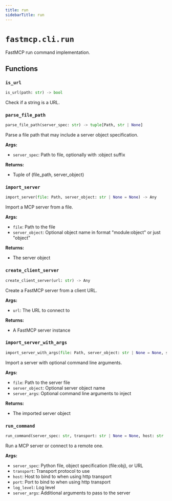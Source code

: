 ```yaml
---
title: run
sidebarTitle: run
---
```


# `fastmcp.cli.run`


FastMCP run command implementation.

## Functions

### `is_url` <sup><a href="https://github.com/jlowin/fastmcp/blob/main/src/fastmcp/cli/run.py#L14"><Icon icon="github" class="size-4" /></a></sup>

```python
is_url(path: str) -> bool
```


Check if a string is a URL.


### `parse_file_path` <sup><a href="https://github.com/jlowin/fastmcp/blob/main/src/fastmcp/cli/run.py#L20"><Icon icon="github" class="size-4" /></a></sup>

```python
parse_file_path(server_spec: str) -> tuple[Path, str | None]
```


Parse a file path that may include a server object specification.

**Args:**
- `server_spec`: Path to file, optionally with \:object suffix

**Returns:**
- Tuple of (file_path, server_object)


### `import_server` <sup><a href="https://github.com/jlowin/fastmcp/blob/main/src/fastmcp/cli/run.py#L51"><Icon icon="github" class="size-4" /></a></sup>

```python
import_server(file: Path, server_object: str | None = None) -> Any
```


Import a MCP server from a file.

**Args:**
- `file`: Path to the file
- `server_object`: Optional object name in format "module\:object" or just "object"

**Returns:**
- The server object


### `create_client_server` <sup><a href="https://github.com/jlowin/fastmcp/blob/main/src/fastmcp/cli/run.py#L121"><Icon icon="github" class="size-4" /></a></sup>

```python
create_client_server(url: str) -> Any
```


Create a FastMCP server from a client URL.

**Args:**
- `url`: The URL to connect to

**Returns:**
- A FastMCP server instance


### `import_server_with_args` <sup><a href="https://github.com/jlowin/fastmcp/blob/main/src/fastmcp/cli/run.py#L141"><Icon icon="github" class="size-4" /></a></sup>

```python
import_server_with_args(file: Path, server_object: str | None = None, server_args: list[str] | None = None) -> Any
```


Import a server with optional command line arguments.

**Args:**
- `file`: Path to the server file
- `server_object`: Optional server object name
- `server_args`: Optional command line arguments to inject

**Returns:**
- The imported server object


### `run_command` <sup><a href="https://github.com/jlowin/fastmcp/blob/main/src/fastmcp/cli/run.py#L165"><Icon icon="github" class="size-4" /></a></sup>

```python
run_command(server_spec: str, transport: str | None = None, host: str | None = None, port: int | None = None, log_level: str | None = None, server_args: list[str] | None = None) -> None
```


Run a MCP server or connect to a remote one.

**Args:**
- `server_spec`: Python file, object specification (file\:obj), or URL
- `transport`: Transport protocol to use
- `host`: Host to bind to when using http transport
- `port`: Port to bind to when using http transport
- `log_level`: Log level
- `server_args`: Additional arguments to pass to the server


